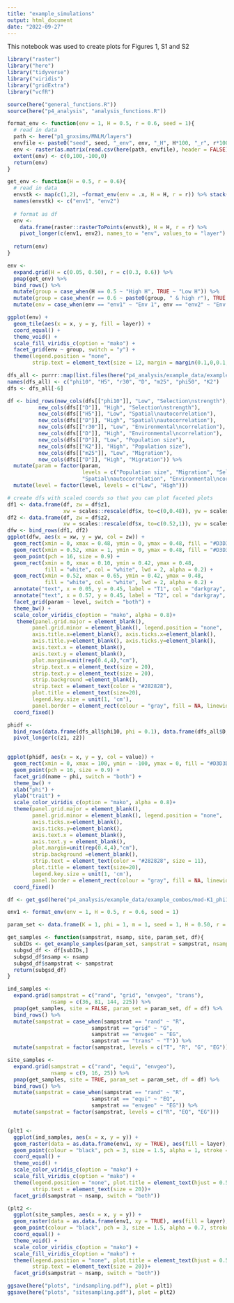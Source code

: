```yaml
---
title: "example_simulations"
output: html_document
date: "2022-09-27"
---
```


This notebook was used to create plots for Figures 1, S1 and S2

```r
library("raster")
library("here")
library("tidyverse")
library("viridis")
library("gridExtra")
library("vcfR")

source(here("general_functions.R"))
source(here("p4_analysis", "analysis_functions.R"))
```

```r
format_env <- function(env = 1, H = 0.5, r = 0.6, seed = 1){
  # read in data 
  path <- here("p1_gnxsims/MNLM/layers")
  envfile <- paste0("seed", seed, "_env", env, "_H", H*100, "_r", r*100, ".csv")
  env <- raster(as.matrix(read.csv(here(path, envfile), header = FALSE)))
  extent(env) <- c(0,100,-100,0)
  return(env)
}

get_env <- function(H = 0.5, r = 0.6){
  # read in data 
  envstk <- map(c(1,2), ~format_env(env = .x, H = H, r = r)) %>% stack()
  names(envstk) <- c("env1", "env2")
  
  # format as df  
  env <- 
    data.frame(raster::rasterToPoints(envstk), H = H, r = r) %>%
    pivot_longer(c(env1, env2), names_to = "env", values_to = "layer")
  
  return(env)
}

env <- 
  expand.grid(H = c(0.05, 0.50), r = c(0.3, 0.6)) %>%
  pmap(get_env) %>% 
  bind_rows() %>%
  mutate(group = case_when(H == 0.5 ~ "High H", TRUE ~ "Low H")) %>%
  mutate(group = case_when(r == 0.6 ~ paste0(group, " & high r"), TRUE ~ paste0(group, " & low r"))) %>%
  mutate(env = case_when(env == "env1" ~ "Env 1", env == "env2" ~ "Env 2"))

ggplot(env) +
  geom_tile(aes(x = x, y = y, fill = layer)) +
  coord_equal() +
  theme_void() + 
  scale_fill_viridis_c(option = "mako") + 
  facet_grid(env ~ group, switch = "y") + 
  theme(legend.position = "none",
        strip.text = element_text(size = 12, margin = margin(0.1,0,0.1,0, "cm")))

```

```r
dfs_all <- purrr::map(list.files(here("p4_analysis/example_data/example_combos"), full.names = TRUE), get_gsd)
names(dfs_all) <- c("phi10", "H5", "r30", "D", "m25", "phi50", "K2")
dfs <- dfs_all[-6]

df <- bind_rows(new_cols(dfs[["phi10"]], "Low", "Selection\nstrength"),
          new_cols(dfs[["D"]], "High", "Selection\nstrength"),
          new_cols(dfs[["H5"]], "Low", "Spatial\nautocorrelation"),
          new_cols(dfs[["D"]], "High", "Spatial\nautocorrelation"),
          new_cols(dfs[["r30"]], "Low", "Environmental\ncorrelation"),
          new_cols(dfs[["D"]], "High", "Environmental\ncorrelation"),
          new_cols(dfs[["D"]], "Low", "Population size"),
          new_cols(dfs[["K2"]], "High", "Population size"),
          new_cols(dfs[["m25"]], "Low", "Migration"),
          new_cols(dfs[["D"]], "High", "Migration")) %>%
  mutate(param = factor(param, 
                        levels = c("Population size", "Migration", "Selection\nstrength", 
                        "Spatial\nautocorrelation", "Environmental\ncorrelation"))) %>%
  mutate(level = factor(level, levels = c("Low", "High")))

```

```r
# create dfs with scaled coords so that you can plot faceted plots
df1 <- data.frame(df, zw = df$z1, 
                  xw = scales::rescale(df$x, to=c(0,0.48)), yw = scales::rescale(df$y, to=c(0,0.48)))
df2 <- data.frame(df, zw = df$z2,  
                  xw = scales::rescale(df$x, to=c(0.52,1)), yw = scales::rescale(df$y, to=c(0,0.48)))
dfw <- bind_rows(df1, df2)
ggplot(dfw, aes(x = xw, y = yw, col = zw)) + 
  geom_rect(xmin = 0, xmax = 0.48, ymin = 0, ymax = 0.48, fill = "#D3D3D3", col = "#D3D3D3") +
  geom_rect(xmin = 0.52, xmax = 1, ymin = 0, ymax = 0.48, fill = "#D3D3D3", col = "#D3D3D3") +
  geom_point(pch = 16, size = 0.9) +
  geom_rect(xmin = 0, xmax = 0.10, ymin = 0.42, ymax = 0.48, 
            fill = "white", col = "white", lwd = 2, alpha = 0.2) +
  geom_rect(xmin = 0.52, xmax = 0.65, ymin = 0.42, ymax = 0.48,
            fill = "white", col = "white", lwd = 2, alpha = 0.2) +
  annotate("text", x = 0.05, y = 0.45, label = "T1", col = "darkgray", size = 6) +
  annotate("text", x = 0.57, y = 0.45, label = "T2", col = "darkgray", size = 6) +
  facet_grid(param ~ level, switch = "both") +
  theme_bw() +
  scale_color_viridis_c(option = "mako", alpha = 0.8)+
   theme(panel.grid.major = element_blank(), 
        panel.grid.minor = element_blank(), legend.position = "none",
        axis.title.x=element_blank(), axis.ticks.x=element_blank(),
        axis.title.y=element_blank(), axis.ticks.y=element_blank(),
        axis.text.x = element_blank(),
        axis.text.y = element_blank(), 
        plot.margin=unit(rep(0.4,4),"cm"),
        strip.text.x = element_text(size = 20),
        strip.text.y = element_text(size = 20),
        strip.background =element_blank(),
        strip.text = element_text(color = "#282828"),
        plot.title = element_text(size=20),
        legend.key.size = unit(1, 'cm'), 
        panel.border = element_rect(colour = "gray", fill = NA, linewidth = 1)) +
  coord_fixed() 

```

```r
phidf <- 
  bind_rows(data.frame(dfs_all$phi10, phi = 0.1), data.frame(dfs_all$D, phi = 1.0), data.frame(dfs_all$phi50, phi = 0.5)) %>%
  pivot_longer(c(z1, z2))
  

ggplot(phidf, aes(x = x, y = y, col = value)) + 
  geom_rect(xmin = 0, xmax = 100, ymin = -100, ymax = 0, fill = "#D3D3D3", col = "#D3D3D3") +
  geom_point(pch = 16, size = 0.9) +
  facet_grid(name ~ phi, switch = "both") +
  theme_bw() +
  xlab("phi") +
  ylab("trait") +
  scale_color_viridis_c(option = "mako", alpha = 0.8)+
  theme(panel.grid.major = element_blank(), 
        panel.grid.minor = element_blank(), legend.position = "none",
        axis.ticks.x=element_blank(),
        axis.ticks.y=element_blank(),
        axis.text.x = element_blank(),
        axis.text.y = element_blank(), 
        plot.margin=unit(rep(0.4,4),"cm"),
        strip.background =element_blank(),
        strip.text = element_text(color = "#282828", size = 11),
        plot.title = element_text(size=20),
        legend.key.size = unit(1, 'cm'), 
        panel.border = element_rect(colour = "gray", fill = NA, linewidth = 1)) +
  coord_fixed() 
```

```r
df <- get_gsd(here("p4_analysis/example_data/example_combos/mod-K1_phi100_m100_seed1_H50_r60_it-0_t-1000_spp-spp_0.csv"))

env1 <- format_env(env = 1, H = 0.5, r = 0.6, seed = 1)

param_set <- data.frame(K = 1, phi = 1, m = 1, seed = 1, H = 0.50, r = 0.60, it = 0)

get_samples <- function(sampstrat, nsamp, site, param_set, df){
  subIDs <- get_example_samples(param_set, sampstrat = sampstrat, nsamp = nsamp, site = site)
  subgsd_df <- df[subIDs,]
  subgsd_df$nsamp <- nsamp
  subgsd_df$sampstrat <- sampstrat
  return(subgsd_df)
}

ind_samples <-
  expand.grid(sampstrat = c("rand", "grid", "envgeo", "trans"), 
              nsamp = c(36, 81, 144, 225)) %>%
  pmap(get_samples, site = FALSE, param_set = param_set, df = df) %>%
  bind_rows() %>%
  mutate(sampstrat = case_when(sampstrat == "rand" ~ "R", 
                           sampstrat == "grid" ~ "G",
                           sampstrat == "envgeo" ~ "EG",
                           sampstrat == "trans" ~ "T")) %>%
  mutate(sampstrat = factor(sampstrat, levels = c("T", "R", "G", "EG")))

site_samples <-
  expand.grid(sampstrat = c("rand", "equi", "envgeo"), 
              nsamp = c(9, 16, 25)) %>%
  pmap(get_samples, site = TRUE, param_set = param_set, df = df) %>%
  bind_rows() %>%
  mutate(sampstrat = case_when(sampstrat == "rand" ~ "R", 
                           sampstrat == "equi" ~ "EQ",
                           sampstrat == "envgeo" ~ "EG")) %>%
  mutate(sampstrat = factor(sampstrat, levels = c("R", "EQ", "EG")))


(plt1 <-
  ggplot(ind_samples, aes(x = x, y = y)) +
  geom_raster(data = as.data.frame(env1, xy = TRUE), aes(fill = layer), alpha = 0.9) + 
  geom_point(colour = "black", pch = 3, size = 1.5, alpha = 1, stroke = 0.5) +
  coord_equal() +
  theme_void() + 
  scale_color_viridis_c(option = "mako") + 
  scale_fill_viridis_c(option = "mako") +
  theme(legend.position = "none", plot.title = element_text(hjust = 0.5, size = 20),
        strip.text = element_text(size = 20))+
  facet_grid(sampstrat ~ nsamp, switch = "both"))

(plt2 <-
  ggplot(site_samples, aes(x = x, y = y)) +
  geom_raster(data = as.data.frame(env1, xy = TRUE), aes(fill = layer), alpha = 0.9) + 
  geom_point(colour = "black", pch = 3, size = 1.5, alpha = 0.7, stroke = 0.5) +
  coord_equal() +
  theme_void() + 
  scale_color_viridis_c(option = "mako") + 
  scale_fill_viridis_c(option = "mako") +
  theme(legend.position = "none", plot.title = element_text(hjust = 0.5, size = 20),
        strip.text = element_text(size = 20))+
  facet_grid(sampstrat ~ nsamp, switch = "both"))

ggsave(here("plots", "indsampling.pdf"), plot = plt1)
ggsave(here("plots", "sitesampling.pdf"), plot = plt2)
```

